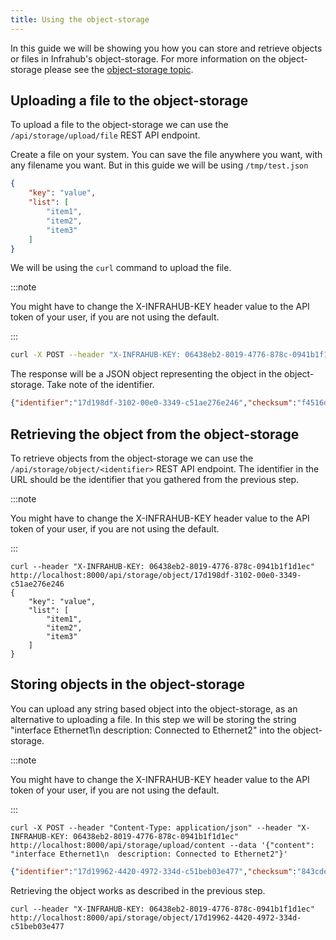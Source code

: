 ```yaml
---
title: Using the object-storage
---
```


In this guide we will be showing you how you can store and retrieve objects or files in Infrahub's object-storage.
For more information on the object-storage please see the [object-storage topic](/topics/object-storage).

## Uploading a file to the object-storage

To upload a file to the object-storage we can use the `/api/storage/upload/file` REST API endpoint.

Create a file on your system. You can save the file anywhere you want, with any filename you want. But in this guide we will be using `/tmp/test.json`

```json
{
    "key": "value",
    "list": [
        "item1",
        "item2",
        "item3"
    ]
}
```

We will be using the `curl` command to upload the file.

:::note

You might have to change the X-INFRAHUB-KEY header value to the API token of your user, if you are not using the default.

:::

```sh
curl -X POST --header "X-INFRAHUB-KEY: 06438eb2-8019-4776-878c-0941b1f1d1ec" http://localhost:8000/api/storage/upload/file -F file=@/tmp/test.json
```

The response will be a JSON object representing the object in the object-storage. Take note of the identifier.

```json
{"identifier":"17d198df-3102-00e0-3349-c51ae276e246","checksum":"f4516d51f2c894fc47df1782c6661ebc"}
```

## Retrieving the object from the object-storage

To retrieve objects from the object-storage we can use the `/api/storage/object/<identifier>` REST API endpoint.
The identifier in the URL should be the identifier that you gathered from the previous step.

:::note

You might have to change the X-INFRAHUB-KEY header value to the API token of your user, if you are not using the default.

:::

```curl
curl --header "X-INFRAHUB-KEY: 06438eb2-8019-4776-878c-0941b1f1d1ec" http://localhost:8000/api/storage/object/17d198df-3102-00e0-3349-c51ae276e246
{
    "key": "value",
    "list": [
        "item1",
        "item2",
        "item3"
    ]
}
```

## Storing objects in the object-storage

You can upload any string based object into the object-storage, as an alternative to uploading a file.
In this step we will be storing the string "interface Ethernet1\n  description: Connected to Ethernet2" into the object-storage.

:::note

You might have to change the X-INFRAHUB-KEY header value to the API token of your user, if you are not using the default.

:::

```shell
curl -X POST --header "Content-Type: application/json" --header "X-INFRAHUB-KEY: 06438eb2-8019-4776-878c-0941b1f1d1ec" http://localhost:8000/api/storage/upload/content --data '{"content": "interface Ethernet1\n  description: Connected to Ethernet2"}'
```

```json
{"identifier":"17d19962-4420-4972-334d-c51beb03e477","checksum":"843cde3df258ab3027618712952499cd"}
```

Retrieving the object works as described in the previous step.

```shell
curl --header "X-INFRAHUB-KEY: 06438eb2-8019-4776-878c-0941b1f1d1ec" http://localhost:8000/api/storage/object/17d19962-4420-4972-334d-c51beb03e477
```
